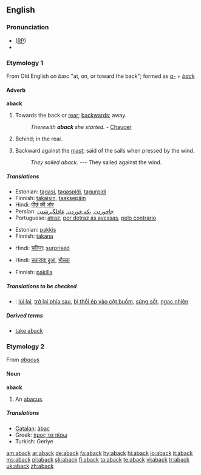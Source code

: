 ==English==

===Pronunciation===
* ([[RP]]) {{IPA|/əˈbæk/}}
*{{rhymes|æk}}

===Etymology 1===
From Old English ''on bæc'' "at, on, or toward the back"; formed as ''[[a-]]'' + ''[[back]]''

====Adverb====
'''aback'''

# {{rare}} Towards the back or [[rear]]; [[backwards]]; away.
#:''Therewith '''aback''' she started.'' - [[Chaucer]]
# Behind; in the rear.
# {{nautical}} Backward against the [[mast]]; said of the sails when pressed by the wind.
#:''They sailed aback.'' --- They sailed against the wind.

=====Translations=====
{{trans-top|backwards}}
*Estonian: [[tagasi]], [[tagaspidi]], [[tagurpidi]]
*Finnish: [[takaisin]], [[taaksepäin]]
*Hindi: [[पीछ॓ की ओर]]
*Persian: [[جاخوردن]], [[یکه خوردن]], [[غافلگیرشدن]]
*Portuguese: [[atraz]], [[por detraz ás avessas]], [[pelo contrario]]
{{trans-bottom}}

{{trans-top|in the rear}}
*Estonian: [[pakkis]]
*Finnish: [[takana]]
{{trans-bottom}}

{{trans-top|taken aback}}
*Hindi: [[चकित]]: [[surprised]]
{{trans-bottom}}

{{trans-top|confused}}
*Hindi: [[चकराया हुआ]], [[भौचक]]
{{trans-bottom}}

{{trans-top|said of sails pressed backward}}
*Finnish: [[pakki|pakilla]]
{{trans-bottom}}

=====Translations to be checked=====
{{checktrans}}
*{{ttbc|Vietnamese}}: [[lùi lại]], [[trở lại phía sau]], [[bị thổi ép vào cột buồm]], [[sửng sốt]], [[ngạc nhiên]]

=====Derived terms=====
*[[take aback]]

===Etymology 2===
From ''[[abacus]]''

====Noun====
'''aback'''

# {{obsolete}} An [[abacus]].

=====Translations=====
*[[Catalan]]: [[àbac]]
*Greek: [[προς τα πίσω]]
*Turkish: Geriye

[[am:aback]]
[[ar:aback]]
[[de:aback]]
[[fa:aback]]
[[hy:aback]]
[[hi:aback]]
[[io:aback]]
[[it:aback]]
[[ms:aback]]
[[pl:aback]]
[[sk:aback]]
[[fi:aback]]
[[ta:aback]]
[[te:aback]]
[[vi:aback]]
[[tr:aback]]
[[uk:aback]]
[[zh:aback]]